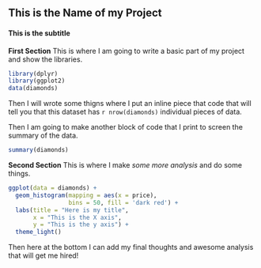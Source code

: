 ## This is the Name of my Project
#### This is the subtitle


**First Section**
This is where I am going to write a basic part of my project and show the libraries.
```R
library(dplyr)
library(ggplot2)
data(diamonds)
```

Then I will wrote some thigns where I put an inline piece that code that will tell you that this dataset has `r nrow(diamonds)` individual pieces of data.  

Then I am going to make another block of code that I print to screen the summary of the data.
```R
summary(diamonds)
```


**Second Section**
This is where I make *some more analysis* and do some things.
```R
ggplot(data = diamonds) +
  geom_histogram(mapping = aes(x = price),
                 bins = 50, fill = 'dark red') +
  labs(title = "Here is my title",
       x = "This is the X axis",
       y = "This is the y axis") +
  theme_light()
```

Then here at the bottom I can add my final thoughts and awesome analysis that will get me hired!